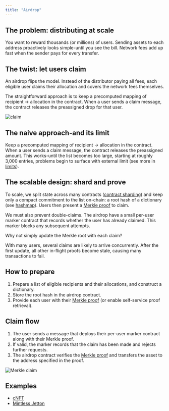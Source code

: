 ```yaml
---
title: "Airdrop"
---
```



## The problem: distributing at scale

You want to reward thousands (or millions) of users. Sending assets to each address proactively looks simple-until you see the bill. Network fees add up fast when the sender pays for every transfer.

## The twist: let users claim

An airdrop flips the model. Instead of the distributor paying all fees, each eligible user claims their allocation and covers the network fees themselves.

The straightforward approach is to keep a precomputed mapping of recipient → allocation in the contract. When a user sends a claim message, the contract releases the preassigned drop for that user.

<Image
  src="/resources/images/claim_light.svg"
  darkSrc="/resources/images/claim_dark.svg"
  alt="claim"
/>

## The naive approach-and its limit

Keep a precomputed mapping of recipient → allocation in the contract. When a user sends a claim message, the contract releases the preassigned amount. This works-until the list becomes too large, starting at roughly 3,000 entries, problems begin to surface with external limit (see more in [limits](/ton/limits#message-and-transaction-limits)).

## The scalable design: shard and prove

To scale, we split state across many contracts ([contract sharding](/techniques/contract-sharding)) and keep only a compact commitment to the list on-chain: a root hash of a dictionary (see [hashmap](/language/TL-B/complex-and-non-trivial-examples#hashmap)). Users then present a [Merkle proof](/ton/proofs/overview) to claim.

We must also prevent double-claims. The airdrop have a small per-user marker contract that records whether the user has already claimed. This marker blocks any subsequent attempts.

<Aside>
  Why not simply update the Merkle root with each claim?

  With many users, several claims are likely to arrive concurrently. After the first update, all other in-flight proofs become stale, causing many transactions to fail.
</Aside>

## How to prepare

1. Prepare a list of eligible recipients and their allocations, and construct a dictionary.
1. Store the root hash in the airdrop contract.
1. Provide each user with their [Merkle proof](/ton/proofs/overview) (or enable self-service proof retrieval).

## Claim flow

1. The user sends a message that deploys their per-user marker contract along with their Merkle proof.
1. If valid, the marker records that the claim has been made and rejects further requests.
1. The airdrop contract verifies the [Merkle proof](/ton/proofs/overview) and transfers the asset to the address specified in the proof.

<Image
  src="/resources/images/merkle_claim_light.svg"
  darkSrc="/resources/images/merkle_claim_dark.svg"
  alt="Merkle claim"
/>

## Examples

- [cNFT](/standard/tokens/nft/cNFT-how-it-works)
- [Mintless Jetton](/standard/tokens/jettons/mintless/overview)
